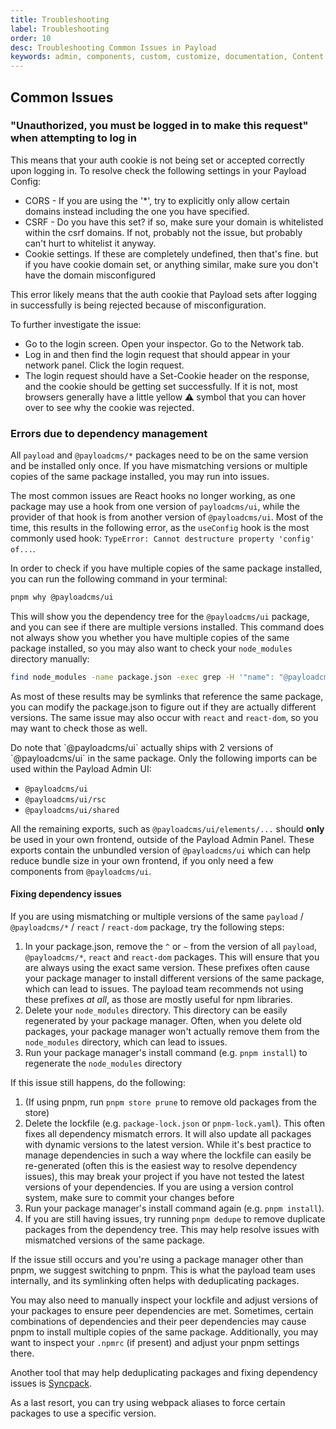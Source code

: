 ```yaml
---
title: Troubleshooting
label: Troubleshooting
order: 10
desc: Troubleshooting Common Issues in Payload
keywords: admin, components, custom, customize, documentation, Content Management System, cms, headless, javascript, node, react, nextjs, troubleshooting
---
```


## Common Issues

### "Unauthorized, you must be logged in to make this request" when attempting to log in

This means that your auth cookie is not being set or accepted correctly upon logging in. To resolve check the following settings in your Payload Config:

- CORS - If you are using the '\*', try to explicitly only allow certain domains instead including the one you have specified.
- CSRF - Do you have this set? if so, make sure your domain is whitelisted within the csrf domains. If not, probably not the issue, but probably can't hurt to whitelist it anyway.
- Cookie settings. If these are completely undefined, then that's fine. but if you have cookie domain set, or anything similar, make sure you don't have the domain misconfigured

This error likely means that the auth cookie that Payload sets after logging in successfully is being rejected because of misconfiguration.

To further investigate the issue:

- Go to the login screen. Open your inspector. Go to the Network tab.
- Log in and then find the login request that should appear in your network panel. Click the login request.
- The login request should have a Set-Cookie header on the response, and the cookie should be getting set successfully. If it is not, most browsers generally have a little yellow ⚠️ symbol that you can hover over to see why the cookie was rejected.

### Errors due to dependency management

All `payload` and `@payloadcms/*` packages need to be on the same version and be installed only once. If you have mismatching versions or multiple copies of the same package installed, you may run into issues.

The most common issues are React hooks no longer working, as one package may use a hook from one version of `payloadcms/ui`, while the provider of that hook is from another version of `@payloadcms/ui`. Most of the time, this results in the following error, as the `useConfig` hook is the most commonly used hook: `TypeError: Cannot destructure property 'config' of...`.

In order to check if you have multiple copies of the same package installed, you can run the following command in your terminal:

```bash
pnpm why @payloadcms/ui
```

This will show you the dependency tree for the `@payloadcms/ui` package, and you can see if there are multiple versions installed. This command does not always show you whether you have multiple copies of the same package installed, so you may also want to check your `node_modules` directory manually:

```bash
find node_modules -name package.json -exec grep -H '"name": "@payloadcms/ui"' {} \;
```

As most of these results may be symlinks that reference the same package, you can modify the package.json to figure out if they are actually different versions. The same issue may also occur with `react` and `react-dom`, so you may want to check those as well.

<Banner type="info">
  Do note that `@payloadcms/ui` actually ships with 2 versions of `@payloadcms/ui` in the same package. Only the following imports can be used within the Payload Admin UI:

- `@payloadcms/ui`
- `@payloadcms/ui/rsc`
- `@payloadcms/ui/shared`

All the remaining exports, such as `@payloadcms/ui/elements/...` should **only** be used in your own frontend, outside of the Payload Admin Panel. These exports contain the unbundled version of `@payloadcms/ui` which can help reduce bundle size in your own frontend, if you only need a few components from `@payloadcms/ui`.

</Banner>

#### Fixing dependency issues

If you are using mismatching or multiple versions of the same `payload` / `@payloadcms/*` / `react` / `react-dom` package, try the following steps:

1. In your package.json, remove the `^` or `~` from the version of all `payload`, `@payloadcms/*`, `react` and `react-dom` packages. This will ensure that you are always using the exact same version. These prefixes often cause your package manager to install different versions of the same package, which can lead to issues. The payload team recommends not using these prefixes _at all_, as those are mostly useful for npm libraries.
2. Delete your `node_modules` directory. This directory can be easily regenerated by your package manager. Often, when you delete old packages, your package manager won't actually remove them from the `node_modules` directory, which can lead to issues.
3. Run your package manager's install command (e.g. `pnpm install`) to regenerate the `node_modules` directory

If this issue still happens, do the following:

1. (If using pnpm, run `pnpm store prune` to remove old packages from the store)
2. Delete the lockfile (e.g. `package-lock.json` or `pnpm-lock.yaml`). This often fixes all dependency mismatch errors. It will also update all packages with dynamic versions to the latest version. While it's best practice to manage dependencies in such a way where the lockfile can easily be re-generated (often this is the easiest way to resolve dependency issues), this may break your project if you have not tested the latest versions of your dependencies. If you are using a version control system, make sure to commit your changes before
3. Run your package manager's install command again (e.g. `pnpm install`).
4. If you are still having issues, try running `pnpm dedupe` to remove duplicate packages from the dependency tree. This may help resolve issues with mismatched versions of the same package.

If the issue still occurs and you're using a package manager other than pnpm, we suggest switching to pnpm. This is what the payload team uses internally, and its symlinking often helps with deduplicating packages.

You may also need to manually inspect your lockfile and adjust versions of your packages to ensure peer dependencies are met. Sometimes, certain combinations of dependencies and their peer dependencies may cause pnpm to install multiple copies of the same package. Additionally, you may want to inspect your `.npmrc` (if present) and adjust your pnpm settings there.

Another tool that may help deduplicating packages and fixing dependency issues is [Syncpack](https://www.npmjs.com/package/syncpack).

As a last resort, you can try using webpack aliases to force certain packages to use a specific version.
